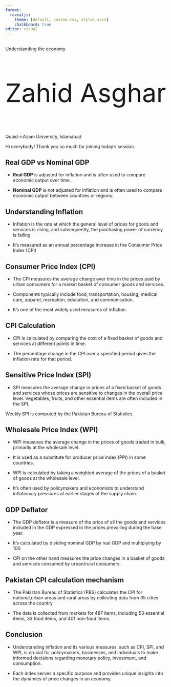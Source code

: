 ---
format:
  revealjs: 
    theme: [default, custom.css, styles.scss]
    chalkboard: true
editor: visual
---

##  {.title}

::: r-fit-text
[Understanding the economy]{.flow}
:::

::: {style="font-size: 80px"}
Zahid Asghar
:::

Quaid-i-Azam University, Islamabad

::: notes
Hi everybody! Thank you so much for joining today's session.
:::


## Real GDP vs Nominal GDP

- **Real GDP** is adjusted for inflation and is often used to compare economic output over time.

- **Nominal GDP** is not adjusted for inflation and is often used to compare economic output between countries or regions. 




## Understanding Inflation




- Inflation is the rate at which the general level of prices for goods and services is rising, and subsequently, the purchasing power of currency is falling.

- It's measured as an annual percentage increase in the Consumer Price Index (CPI) 

## Consumer Price Index (CPI)

- The CPI measures the average change over time in the prices paid by urban consumers for a market basket of consumer goods and services.

- Components typically include food, transportation, housing, medical care, apparel, recreation, education, and communication.

- It's one of the most widely used measures of inflation.

## CPI Calculation

- CPI is calculated by comparing the cost of a fixed basket of goods and services at different points in time.

- The percentage change in the CPI over a specified period gives the inflation rate for that period.

## Sensitive Price Index (SPI)

- SPI measures the average change in prices of a fixed basket of goods and services whose prices are sensitive to changes in the overall price level. Vegetables, fruits, and other essential items are often included in the SPI.

Weekly SPI is computed by the Pakistan Bureau of Statistics. 

## Wholesale Price Index (WPI)

- WPI measures the average change in the prices of goods traded in bulk, primarily at the wholesale level.

- It is used as a substitute for producer price index (PPI) in some countries.
- WPI is calculated by taking a weighted average of the prices of a basket of goods at the wholesale level.

- It's often used by policymakers and economists to understand inflationary pressures at earlier stages of the supply chain.



## GDP Deflator 

- The GDP deflator is a measure of the price of all the goods and services included in the GDP expressed in the prices prevailing during the base year. 

- It's calculated by dividing nominal GDP by real GDP and multiplying by 100.

- CPI on the other hand measures the price changes in a basket of goods and services consumed by urban/rural consumers.

## Pakistan CPI calculation mechanism

- The Pakistan Bureau of Statistics (PBS) calculates the CPI for national,urban areas and rural areas by collecting data from 35 cities across the country. 

- The data is collected from markets for 487 items, including 53 essential items, 33 food items, and 401 non-food items. 







## Conclusion

- Understanding inflation and its various measures, such as CPI, SPI, and WPI, is crucial for policymakers, businesses, and individuals to make informed decisions regarding monetary policy, investment, and consumption.

- Each index serves a specific purpose and provides unique insights into the dynamics of price changes in an economy.

